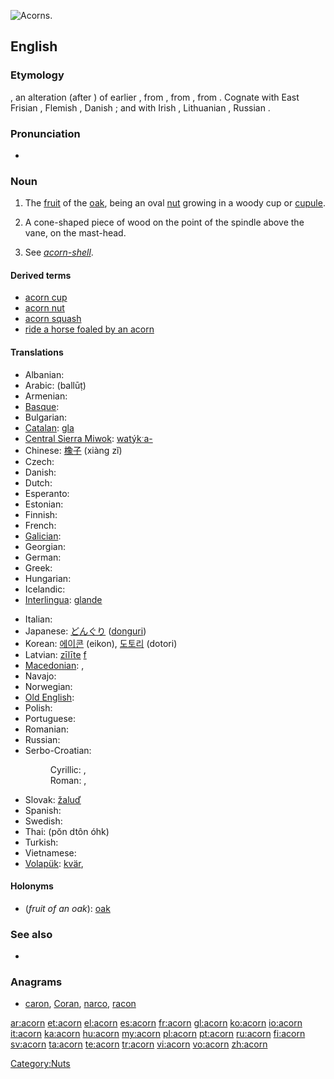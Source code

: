 [[Image:Quercus_falcata_acorns.jpg|thumb|right|Acorns.]]
{{slim-wikipedia|Acorn (disambiguation)}}
==English==

===Etymology===
{{etyl|enm|en}} {{term|acorne|lang=enm}}, an alteration (after {{term|corn}}) of earlier {{term|akern|lang=enm}}, from {{etyl|ang|en}} {{term|æcern||acorn, oak-mast|lang=ang}}, from {{proto|Germanic|akranan}}, from {{proto|Indo-European|hₐógehₐ-|berry}}. Cognate with East Frisian {{term|äkkene|lang=frs}}, Flemish {{term|aker|lang=nl}}, Danish {{term|agern|lang=da}}; and with Irish {{term|àirne||sloe|lang=ga}}, Lithuanian {{term|uoga|úoga|lang=lit}}, Russian {{term|ягода||strawberry|tr=jágoda}}.

===Pronunciation===
* {{audio|en-us-acorn.ogg|Audio (US)}}

===Noun===
{{en-noun}}

# The [[fruit]] of the [[oak]], being an oval [[nut]] growing in a woody cup or [[cupule]].
# {{nautical}} A cone-shaped piece of wood on the point of the spindle above the vane, on the mast-head.
# {{context|zoology}} See ''[[acorn-shell]]''.

====Derived terms====
* [[acorn cup]]
* [[acorn nut]]
* [[acorn squash]]
* [[ride a horse foaled by an acorn]]

====Translations====

{{trans-top|fruit of the oak tree}}
* Albanian: {{t-|sq|lende|f|xs=Albanian}}
* Arabic: {{Arab|[[بلوط]]}} (ballūṭ) {{m}}
* Armenian: {{t-|hy|կաղին|tr=kaġin}}
* [[Basque]]: {{t|eu|ezkur|xs=Basque}}
* Bulgarian: {{t+|bg|жълъд}}
* [[Catalan]]: [[gla]] {{f}}
* [[Central Sierra Miwok]]: [[watýkˑa-]]
* Chinese: [[橡子]] (xiàng zǐ)
* Czech: {{t+|cs|žalud|m}}
* Danish: {{t|da|agern|n}}
* Dutch: {{t+|nl|eikel|m}}
* Esperanto: {{t-|eo|glano|xs=Esperanto}}
* Estonian: {{t|et|tammetõru}}
* Finnish: {{t-|fi|tammenterho}}
* French: {{t+|fr|gland|m}}
* [[Galician]]: {{t-|gl|belota|f|xs=Galician}}
* Georgian: {{t|ka|რკო|sc=Geor|xs=Georgian}}
* German: {{t+|de|Eichel|f}}
* Greek: {{t+|el|βελανίδι|tr=velanídi}}
* Hungarian: {{t+|hu|makk}}
* Icelandic: {{t-|is|akarn|n}}
* [[Interlingua]]: [[glande]]
{{trans-mid}}
* Italian: {{t+|it|ghianda|f}}
* Japanese: [[どんぐり]] ([[donguri]])
* Korean: [[에이콘]] (eikon), [[도토리]] (dotori)
* Latvian: [[zīlīte]] [[f]]
* [[Macedonian]]: {{t|mk|желад|m|tr=žélad}},  {{t-|mk|жир|m|tr=žir}}
* Navajo: {{tø|nv|chéchʼil binááʼ}}
* Norwegian: {{t|no|kongle|m|f}}
* [[Old English]]: {{t-|ang|æcern|xs=Old English}}
* Polish: {{t+|pl|żołądź|m}}
* Portuguese: {{t+|pt|bolota|f}}
* Romanian: {{t|ro|ghindă|f}}
* Russian: {{t+|ru|жёлудь|m|tr=žólud’}}
* Serbo-Croatian:
*: Cyrillic: {{t-|sh|жир|m|alt=жи̑р}}, {{t-|sh|желуд|m|}}
*: Roman: {{t-|sh|žir|m|alt=žȋr}}, {{t-|sh|želud|m|}}
* Slovak: [[žaluď]] {{m}}
* Spanish: {{t+|es|bellota|f}}
* Swedish: {{t-|sv|ekollon|n}}
* Thai: {{Thai|[[ผลต้นโอ๊ก]]}} (pŏn dtôn óhk)
* Turkish: {{t+|tr|palamut}}
* Vietnamese: {{t|vi|quả đầu|xs=Vietnamese}}
* [[Volapük]]: [[kvär]], {{qualifier|older word, obsolete}} {{t|vo|gölogafluk}}
{{trans-bottom}}

====Holonyms====
* (''fruit of an oak''): [[oak]]

===See also===
* {{pedia}}

===Anagrams===
* {{alphagram|acnor}} [[caron#English|caron]], [[Coran#English|Coran]], [[narco#English|narco]], [[racon#English|racon]]

[[Category:Nuts]]

[[ar:acorn]]
[[et:acorn]]
[[el:acorn]]
[[es:acorn]]
[[fr:acorn]]
[[gl:acorn]]
[[ko:acorn]]
[[io:acorn]]
[[it:acorn]]
[[ka:acorn]]
[[hu:acorn]]
[[my:acorn]]
[[pl:acorn]]
[[pt:acorn]]
[[ru:acorn]]
[[fi:acorn]]
[[sv:acorn]]
[[ta:acorn]]
[[te:acorn]]
[[tr:acorn]]
[[vi:acorn]]
[[vo:acorn]]
[[zh:acorn]]